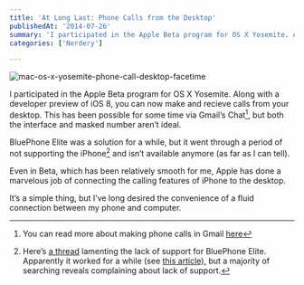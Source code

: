 ```yaml
---
title: 'At Long Last: Phone Calls from the Desktop'
publishedAt: '2014-07-26'
summary: 'I participated in the Apple Beta program for OS X Yosemite. Along with a developer preview of iOS 8, you can now make and recieve calls from your desktop. This has been possible for some time via Gm...'
categories: ['Nerdery']

---
```


<Image src="/images/blog/at-long-last-phone-calls-from-the-desktop/83bdd-mac-os-x-yosemite-phone-call-desktop-facetime.png" alt="mac-os-x-yosemite-phone-call-desktop-facetime" width={800} height={600} />

I participated in the Apple Beta program for OS X Yosemite. Along with a developer preview of iOS 8, you can now make and recieve calls from your desktop. This has been possible for some time via Gmail’s Chat[^1], but both the interface and masked number aren’t ideal.

BluePhone Elite was a solution for a while, but it went through a period of not supporting the iPhone[^2] and isn’t available anymore (as far as I can tell).

Even in Beta, which has been relatively smooth for me, Apple has done a marvelous job of connecting the calling features of iPhone to the desktop.

It’s a simple thing, but I’ve long desired the convenience of a fluid connection between my phone and computer.

[^1]: You can read more about making phone calls in Gmail [here](https://support.google.com/chat/answer/3379791?hl=en)



[^2]: Here’s [a thread](https://discussions.apple.com/thread/2412343?start=0&tstart=0) lamenting the lack of support for BluePhone Elite. Apparently it worked for a while (see [this article),](http://smokingapples.com/software/reviews/bluephoneelite-finally-supports-the-iphone/) but a majority of searching reveals complaining about lack of support.
